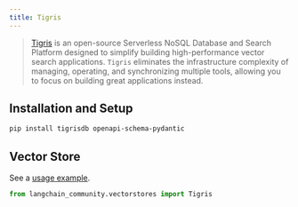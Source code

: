 ```yaml
---
title: Tigris
---
```


> [Tigris](https://tigrisdata.com) is an open-source Serverless NoSQL Database and Search Platform designed to simplify building high-performance vector search applications.
> `Tigris` eliminates the infrastructure complexity of managing, operating, and synchronizing multiple tools, allowing you to focus on building great applications instead.

## Installation and Setup


```bash
pip install tigrisdb openapi-schema-pydantic
```

## Vector Store

See a [usage example](/oss/integrations/vectorstores/tigris).

```python
from langchain_community.vectorstores import Tigris
```
